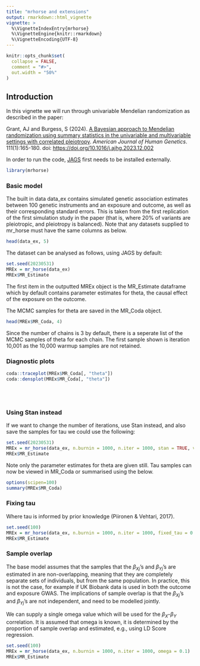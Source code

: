 ```yaml
---
title: "mrhorse and extensions"
output: rmarkdown::html_vignette
vignette: >
  %\VignetteIndexEntry{mrhorse}
  %\VignetteEngine{knitr::rmarkdown}
  %\VignetteEncoding{UTF-8}
---
```


```r
knitr::opts_chunk$set(
  collapse = FALSE,
  comment = "#>",
  out.width = "50%"
)
```

## Introduction

In this vignette we will run through univariable Mendelian randomization as described in the paper:

Grant, AJ and Burgess, S (2024). [A Bayesian approach to Mendelian randomization using summary statistics in the univariable and multivariable settings with correlated pleiotropy](https://doi.org/10.1016/j.ajhg.2023.12.002). *American Journal of Human Genetics*. 111(1):165-180. doi: <https://doi.org/10.1016/j.ajhg.2023.12.002>

In order to run the code, [JAGS](https://sourceforge.net/projects/mcmc-jags/) first needs to be installed externally.

```r
library(mrhorse)
```

### Basic model

The built in data data_ex contains simulated genetic association estimates between 100 genetic instruments and an exposure and outcome, as well as their corresponding standard errors. This is taken from the first replication of the first simulation study in the paper (that is, where 20% of variants are pleiotropic, and pleiotropy is balanced). Note that any datasets supplied to mr_horse must have the same columns as below.

```r
head(data_ex, 5)
```

The dataset can be analysed as follows, using JAGS by default:

```r
set.seed(20230531)
MREx = mr_horse(data_ex)
MREx$MR_Estimate
```

The first item in the outputted MREx object is the MR_Estimate dataframe which by default contains parameter estimates for theta, the causal effect of the exposure on the outcome.

The MCMC samples for theta are saved in the MR_Coda object.

```r
head(MREx$MR_Coda, 4)
```

Since the number of chains is 3 by default, there is a seperate list of the MCMC samples of theta for each chain. The first sample shown is iteration 10,001 as the 10,000 warmup samples are not retained.

### Diagnostic plots

```r
coda::traceplot(MREx$MR_Coda[, "theta"])
coda::densplot(MREx$MR_Coda[, "theta"])
```

<br><br>

### Using Stan instead

If we want to change the number of iterations, use Stan instead, and also save the samples for tau we could use the following:

```r
set.seed(20230531)
MREx = mr_horse(data_ex, n.burnin = 1000, n.iter = 1000, stan = TRUE, variable.names = 'tau')
MREx$MR_Estimate
```

Note only the parameter estimates for theta are given still. Tau samples can now be viewed in MR_Coda or summarised using the below.

```r
options(scipen=100)
summary(MREx$MR_Coda)
```

### Fixing tau

Where tau is informed by prior knowledge (Piironen & Vehtari, 2017).

```r
set.seed(100)
MREx = mr_horse(data_ex, n.burnin = 1000, n.iter = 1000, fixed_tau = 0.01)
MREx$MR_Estimate
```

### Sample overlap

The base model assumes that the samples that the $\beta_{Xj}$'s and $\beta_{Yj}$'s are estimated in are non-overlapping, meaning that they are completely separate sets of individuals, but from the same population. In practice, this is not the case, for example if UK Biobank data is used in both the outcome and exposure GWAS. The implications of sample overlap is that the $\beta_{Xj}$'s and $\beta_{Yj}$'s are not independent, and need to be modelled jointly.

We can supply a single omega value which will be used for the $\beta_{X}$-$\beta_Y$ correlation. It is assumed that omega is known, it is determined by the proportion of sample overlap and estimated, e.g., using LD Score regression.

```r
set.seed(100)
MREx = mr_horse(data_ex, n.burnin = 1000, n.iter = 1000, omega = 0.1)
MREx$MR_Estimate
```


